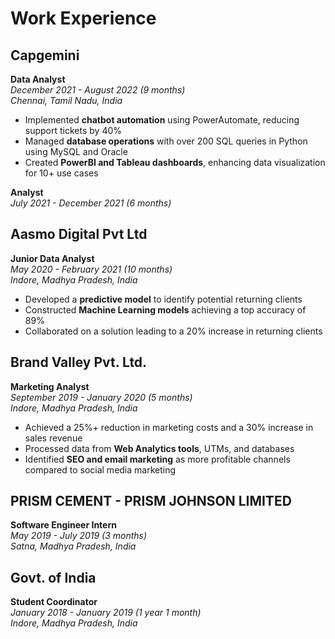 # Work Experience

## Capgemini

**Data Analyst**  
*December 2021 - August 2022 (9 months)*  
*Chennai, Tamil Nadu, India*

- Implemented **chatbot automation** using PowerAutomate, reducing support tickets by 40%
- Managed **database operations** with over 200 SQL queries in Python using MySQL and Oracle
- Created **PowerBI and Tableau dashboards**, enhancing data visualization for 10+ use cases

**Analyst**  
*July 2021 - December 2021 (6 months)*

## Aasmo Digital Pvt Ltd

**Junior Data Analyst**  
*May 2020 - February 2021 (10 months)*  
*Indore, Madhya Pradesh, India*

- Developed a **predictive model** to identify potential returning clients
- Constructed **Machine Learning models** achieving a top accuracy of 89%
- Collaborated on a solution leading to a 20% increase in returning clients

## Brand Valley Pvt. Ltd.

**Marketing Analyst**  
*September 2019 - January 2020 (5 months)*  
*Indore, Madhya Pradesh, India*

- Achieved a 25%+ reduction in marketing costs and a 30% increase in sales revenue
- Processed data from **Web Analytics tools**, UTMs, and databases
- Identified **SEO and email marketing** as more profitable channels compared to social media marketing

## PRISM CEMENT - PRISM JOHNSON LIMITED

**Software Engineer Intern**  
*May 2019 - July 2019 (3 months)*  
*Satna, Madhya Pradesh, India*

## Govt. of India

**Student Coordinator**  
*January 2018 - January 2019 (1 year 1 month)*  
*Indore, Madhya Pradesh, India*

